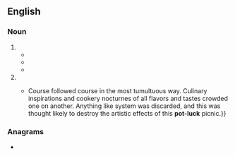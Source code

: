 {{also|potluck|pot luck}}
==English==

===Noun===
{{head|en|noun}}

# {{alternative form of|en|potluck}}
#* {{quote-book|en|author=unknown [formerly attributed to {{w|Daniel Defoe}}]|title=The Life and Adventures of Mrs. {{w|Christian Davies}}, the British Amazon, commonly called Mother Ross:{{nb...|Who Served as a Foot-soldier and Dragoon, in Several Campaigns, under King William and the Late Duke of Marlborough: Containing a Variety of Transactions both Serious and Diverting, wherein She Gave Surprizing Proofs of Courage, Strength, and Dexterity in Handling All Sorts of Weapons, Rarely to be Met with in the Contrary Sex, for which, besides being Otherwise Rewarded, She was Made a Pensioner of Chelsea College, by Queen Anne, where Her Husband Now is a Serjeant, and She Continued to Her Death: The Whole Taken from Her Own Mouth, and Known to be True by Many Noblemen, Generals, and Other Officers, &c. Mentioned in Her Life, and Still Living, who Served in those Wars at the Same Time, and were Witnesses of Her Uncommon Martial Bravery.}}|edition=2nd|location=London|publisher=Printed for R[ichard] Montagu|year=1741|section=part II|page=76|pageurl=https://books.google.com/books?id=IZ9CAAAAYAAJ&pg=RA1-PA76|oclc=221024157|passage=During my Stay here, I was going to take '''Pot-Luck''' with Colonel ''Ingram'', and accidentally meeting him in the Way, I told him I deſigned to ſoul a Plate with him, [...]}}
#* {{quote-book|en|author=M[arcus] Val[erius] Martial[is]|authorlink=Martial|chapter=XXXIII. To an Entertainer.|title=The Epigrams of M. Val. Martial, in Twelve Books:{{nb...|With a Comment: By James Elphinston.}}|location=London|publisher=Printed by Baker and Galabin,{{nb...|Ingram-Court, Fenchurch-Street}}; and sold [...] by B. White [''et al.'']|year=1782|section=book VII (On the Convivial Manners of the Romans)|page=327|pageurl=https://books.google.com/books?id=vksOAAAAQAAJ&pg=PA327|oclc=228751416|passage=Me, to '''pot-luck''', may any friend invite: / The treat, I can return, is my delight.}}
#* {{quote-book|en|author=Frank H[amilton] Spearman|authorlink=Frank H. Spearman|chapter=The Raid of the Falling Wall|title=Laramie Holds the Range|location=New York, N.Y.|publisher=[[w:A. L. Burt|A[lbert] L[evi] Burt Company]]|month=August|year=1921|year_published=November 1921|page=143|pageurl=https://archive.org/details/laramieholdsrang00spea/page/143/mode/1up|oclc=171172|passage=How to get rich of Dutch Henry taxed the wits of the invaders. The whole morning and the early afternoon went to '''pot-luck''' firing from the trench along the draw, but although it was often asserted that Henry must long since be dead—having returned none of the shooting that was meant to call his fire—no one manifested the curiosity necessary to prove the assertion by closing in on the cabin.}}
# {{attributive form of|en|potluck|nodot=1}}
#* {{quote-journal|en|title=The pot-luck picnic. An impromptu and enjoyable dinner–a display of culinary skill.|archiveurl=https://web.archive.org/web/20190716142721/https://timesmachine.nytimes.com/timesmachine/1879/03/26/80745582.pdf|archivedate=16 July 2019|newspaper={{w|The New York Times}}|location=New York, N.Y.|publisher={{w|The New York Times Company}}|date=26 March 1879|page=5|pageurl=https://timesmachine.nytimes.com/timesmachine/1879/03/26/80745582.pdf|issn=0362-4331|oclc=971436363|passage=Last evening, at the Free Trade Club, a dinner was given by Hon. Robert R. Roosevelt to a large number of his friends. Though invitations had been issued for a week previous, the feast was decidedly of an impromptu character as far the viands went. [...] Cards of invitation of an amusing character were issued, on which the ''menu'' was indicated, with the names of the improvised cooks who were to concoct gumbo, lobster cutlets, plumb pudding, various salads, and coffee. {{...}} Course followed course in the most tumultuous way. Culinary inspirations and cookery nocturnes of all flavors and tastes crowded one on another. Anything like system was discarded, and this was thought likely to destroy the artistic effects of this '''pot-luck''' picnic.}}

===Anagrams===
* {{anagrams|en|a=ckloptu|putlock}}